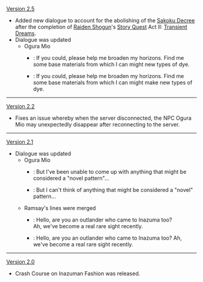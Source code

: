{{Change History/Header}}
[[Version 2.5]]
* Added new dialogue to account for the abolishing of the [[Sakoku Decree]] after the completion of [[Raiden Shogun]]'s [[Story Quest]] Act II: [[Transient Dreams]].
* Dialogue was updated
**Ogura Mio
***{{Color|Old}}: If you could, please help me broaden my horizons. Find me some base materials from which I can might new types of dye.
***{{Color|New}}: If you could, please help me broaden my horizons. Find me some base materials from which I can might make new types of dye.
----
[[Version 2.2]]
* Fixes an issue whereby when the server disconnected, the NPC Ogura Mio may unexpectedly disappear after reconnecting to the server.
----
[[Version 2.1]]
*Dialogue was updated
**Ogura Mio
***{{Color|Old}}: But I've been unable to come up with anything that might be considered a "novel pattern"...
***{{Color|New}}: But I can't think of anything that might be considered a "novel" pattern...
**Ramsay's lines were merged
***{{Color|Old}}: Hello, are you an outlander who came to Inazuma too?<br>Ah, we've become a real rare sight recently.
***{{Color|New}}: Hello, are you an outlander who came to Inazuma too? Ah, we've become a real rare sight recently.
----
[[Version 2.0]]
*Crash Course on Inazuman Fashion was released.